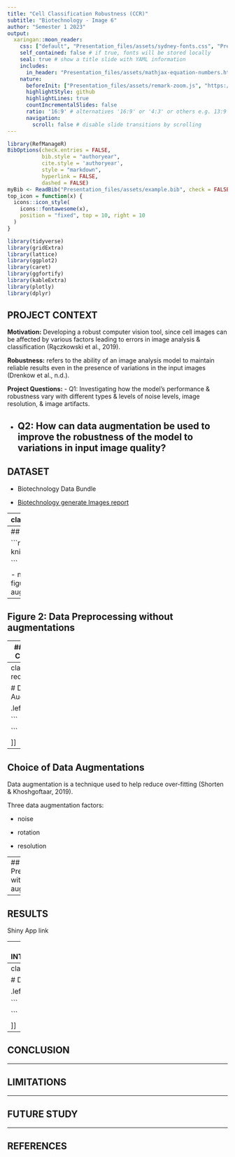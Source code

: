 ```yaml
---
title: "Cell Classification Robustness (CCR)"
subtitle: "Biotechnology - Image 6"
author: "Semester 1 2023"
output:
  xaringan::moon_reader:
    css: ["default", "Presentation_files/assets/sydney-fonts.css", "Presentation_files/assets/sydney.css"]
    self_contained: false # if true, fonts will be stored locally
    seal: true # show a title slide with YAML information
    includes:
      in_header: "Presentation_files/assets/mathjax-equation-numbers.html"
    nature:
      beforeInit: ["Presentation_files/assets/remark-zoom.js", "https://platform.twitter.com/widgets.js"]
      highlightStyle: github
      highlightLines: true
      countIncrementalSlides: false
      ratio: '16:9' # alternatives '16:9' or '4:3' or others e.g. 13:9
      navigation:
        scroll: false # disable slide transitions by scrolling
---
```


```r
library(RefManageR)
BibOptions(check.entries = FALSE, 
           bib.style = "authoryear", 
           cite.style = 'authoryear', 
           style = "markdown",
           hyperlink = FALSE, 
           dashed = FALSE)
myBib <- ReadBib("Presentation_files/assets/example.bib", check = FALSE)
top_icon = function(x) {
  icons::icon_style(
    icons::fontawesome(x),
    position = "fixed", top = 10, right = 10
  )
}

library(tidyverse)
library(gridExtra)
library(lattice)
library(ggplot2)
library(caret)
library(ggfortify)
library(kableExtra)
library(plotly)
library(dplyr)
```


## PROJECT CONTEXT 

**Motivation:** Developing a robust computer vision tool, since cell images can be affected by various factors leading to errors in image analysis & classification (Rączkowski et al., 2019). 


**Robustness:** refers to the ability of an image analysis model to maintain reliable results even in the presence of variations in the input images (Drenkow et al., n.d.). 


**Project Questions:**
- Q1: Investigating how the model's performance & robustness vary with different types & levels of noise levels, image resolution, & image artifacts. 

- Q2: How can data augmentation be used to improve the robustness of the model to variations in input image quality?
---


## DATASET

- Biotechnology Data Bundle

- [Biotechnology generate Images report](https://www.10xgenomics.com/resources/datasets/fresh-frozen-mouse-brain-for-xenium-explorer-demo-1-standard)




---
class: segue-red

# Baseline Model 


.left[.footnote[

```
```

]]

---
## Figure 1: Workflow Diagram

```r
knitr::include_graphics("images/workflow_1.png")

```

- need to change figure 4 to figure 5
- add a figure 4 as preprocessing with data augmentations

---
## Figure 2: Data Preprocessing without augmentations


---
## Figure 3: CNN Model


---
class: segue-red

# Data Augmentation


.left[.footnote[

```

```

]]


---

## Choice of Data Augmentations

Data augmentation is a technique used to help reduce over-fitting (Shorten & Khoshgoftaar, 2019). 

Three data augmentation factors:

- noise

- rotation

- resolution

---
## Figure 4: Preprocessing with data augmentations


---

## RESULTS

Shiny App link


---
## INTERPRETATION

Figure 5: Analyse Effects of Noise on CNN Models (maybe we do not need a figure)



---
class: segue-red

# Discussion


.left[.footnote[

```

```

]]

---
## CONCLUSION


---


## LIMITATIONS


---


## FUTURE STUDY 



---

## REFERENCES





